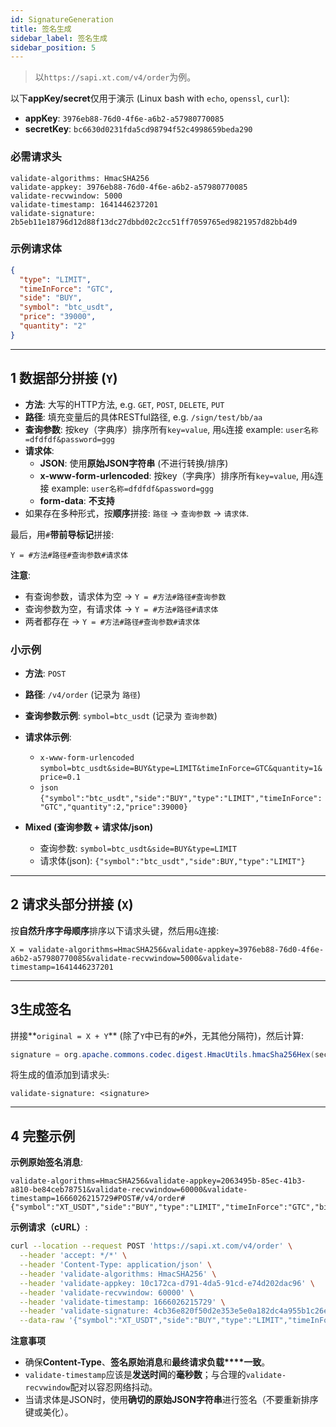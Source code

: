 ```yaml
---
id: SignatureGeneration
title: 签名生成
sidebar_label: 签名生成
sidebar_position: 5
---
```


> 以`https://sapi.xt.com/v4/order`为例。

以下**appKey/secret**仅用于演示 (Linux bash with `echo`, `openssl`, `curl`):

- **appKey**: `3976eb88-76d0-4f6e-a6b2-a57980770085`
- **secretKey**: `bc6630d0231fda5cd98794f52c4998659beda290`

### 必需请求头

```
validate-algorithms: HmacSHA256
validate-appkey: 3976eb88-76d0-4f6e-a6b2-a57980770085
validate-recvwindow: 5000
validate-timestamp: 1641446237201
validate-signature: 2b5eb11e18796d12d88f13dc27dbbd02c2cc51ff7059765ed9821957d82bb4d9
```

### 示例请求体

```json
{
  "type": "LIMIT",
  "timeInForce": "GTC",
  "side": "BUY",
  "symbol": "btc_usdt",
  "price": "39000",
  "quantity": "2"
}
```

---

## 1 数据部分拼接 (`Y`)

- **方法**: 大写的HTTP方法, e.g. `GET`, `POST`, `DELETE`, `PUT`
- **路径**: 填充变量后的具体RESTful路径, e.g. `/sign/test/bb/aa`
- **查询参数**: 按key（字典序）排序所有`key=value`, 用`&`连接 example: `user名称=dfdfdf&password=ggg`
- **请求体**:
  - **JSON**: 使用**原始JSON字符串** (不进行转换/排序)
  - **x-www-form-urlencoded**: 按key（字典序）排序所有`key=value`, 用`&`连接 example: `user名称=dfdfdf&password=ggg`
  - **form-data**: **不支持**
- 如果存在多种形式，按**顺序**拼接: `路径` → `查询参数` → `请求体`.

最后，用`#`**带前导标记**拼接:

```
Y = #方法#路径#查询参数#请求体
```

**注意**:

- 有查询参数，请求体为空 → `Y = #方法#路径#查询参数`
- 查询参数为空，有请求体 → `Y = #方法#路径#请求体`
- 两者都存在 → `Y = #方法#路径#查询参数#请求体`

### 小示例

- **方法**: `POST`

- **路径**: `/v4/order` (记录为 `路径`)

- **查询参数示例**: `symbol=btc_usdt` (记录为 `查询参数`)

- **请求体示例**:

  - `x-www-form-urlencoded` `symbol=btc_usdt&side=BUY&type=LIMIT&timeInForce=GTC&quantity=1&price=0.1`
  - `json` `{"symbol":"btc_usdt","side":"BUY","type":"LIMIT","timeInForce":"GTC","quantity":2,"price":39000}`

- **Mixed (查询参数 + 请求体/json)**
  - 查询参数: `symbol=btc_usdt&side=BUY&type=LIMIT`
  - 请求体(json): `{"symbol":"btc_usdt","side":BUY,"type":"LIMIT"}`

---

## 2 请求头部分拼接 (`X`)

按**自然升序字母顺序**排序以下请求头键，然后用`&`连接:

```
X = validate-algorithms=HmacSHA256&validate-appkey=3976eb88-76d0-4f6e-a6b2-a57980770085&validate-recvwindow=5000&validate-timestamp=1641446237201
```

---

## 3生成签名

拼接**`original = X + Y`** (除了`Y`中已有的`#`外，无其他分隔符)，然后计算:

```java
signature = org.apache.commons.codec.digest.HmacUtils.hmacSha256Hex(secretKey, original);
```

将生成的值添加到请求头:

```
validate-signature: <signature>
```

---

## 4 完整示例

**示例原始签名消息**:

```
validate-algorithms=HmacSHA256&validate-appkey=2063495b-85ec-41b3-a810-be84ceb78751&validate-recvwindow=60000&validate-timestamp=1666026215729#POST#/v4/order#{"symbol":"XT_USDT","side":"BUY","type":"LIMIT","timeInForce":"GTC","bizType":"SPOT","price":3,"quantity":2}
```

**示例请求（cURL）**:

```bash
curl --location --request POST 'https://sapi.xt.com/v4/order' \
  --header 'accept: */*' \
  --header 'Content-Type: application/json' \
  --header 'validate-algorithms: HmacSHA256' \
  --header 'validate-appkey: 10c172ca-d791-4da5-91cd-e74d202dac96' \
  --header 'validate-recvwindow: 60000' \
  --header 'validate-timestamp: 1666026215729' \
  --header 'validate-signature: 4cb36e820f50d2e353e5e0a182dc4a955b1c26efcb4b513d81eec31dd36072ba' \
  --data-raw '{"symbol":"XT_USDT","side":"BUY","type":"LIMIT","timeInForce":"GTC","bizType":"SPOT","price":3,"quantity":2}'
```

**注意事项**

- 确保**Content-Type**、**签名原始消息**和**最终请求负载****一致**。
- `validate-timestamp`应该是**发送时间**的**毫秒数**；与合理的`validate-recvwindow`配对以容忍网络抖动。
- 当请求体是JSON时，使用**确切的原始JSON字符串**进行签名（不要重新排序键或美化）。
